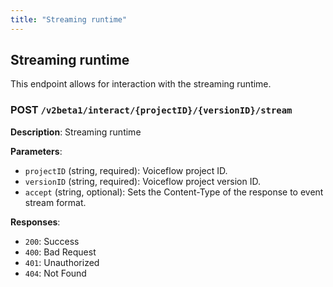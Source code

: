 ```yaml
---
title: "Streaming runtime"
---
```


## Streaming runtime

This endpoint allows for interaction with the streaming runtime.

### POST `/v2beta1/interact/{projectID}/{versionID}/stream`

**Description**: Streaming runtime

**Parameters**:
- `projectID` (string, required): Voiceflow project ID.
- `versionID` (string, required): Voiceflow project version ID.
- `accept` (string, optional): Sets the Content-Type of the response to event stream format.

**Responses**:
- `200`: Success
- `400`: Bad Request
- `401`: Unauthorized
- `404`: Not Found
